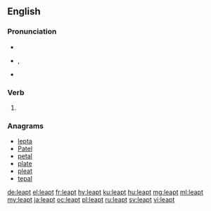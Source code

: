 ==English==

===Pronunciation===
* {{audio|en-us-leapt.ogg|Audio (US)|lang=en}}
* {{enPR|lĕpt}}, {{IPA|/lɛpt/|lang=en}}
* {{rhymes|ɛpt|lang=en}}

===Verb===
{{head|en|verb form}}

# {{en-past of|leap}}

===Anagrams===
* [[lepta#English|lepta]]
* [[Patel#English|Patel]]
* [[petal#English|petal]]
* [[plate#English|plate]]
* [[pleat#English|pleat]]
* [[tepal#English|tepal]]

[[de:leapt]]
[[el:leapt]]
[[fr:leapt]]
[[hy:leapt]]
[[ku:leapt]]
[[hu:leapt]]
[[mg:leapt]]
[[ml:leapt]]
[[my:leapt]]
[[ja:leapt]]
[[oc:leapt]]
[[pl:leapt]]
[[ru:leapt]]
[[sv:leapt]]
[[vi:leapt]]